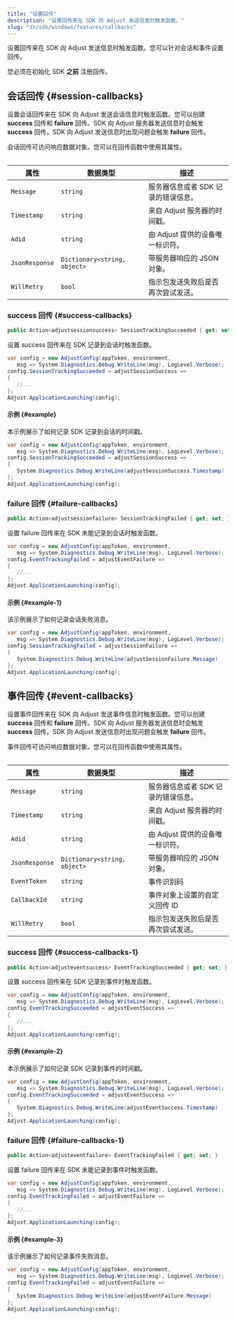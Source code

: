 ```yaml
---
title: "设置回传"
description: "设置回传来在 SDK 向 Adjust 发送信息时触发函数。"
slug: "zh/sdk/windows/features/callbacks"
---
```


设置回传来在 SDK 向 Adjust 发送信息时触发函数。您可以针对会话和事件设置回传。

<Callout type="important">

您必须在初始化 SDK **之前** 注册回传。

</Callout>

## 会话回传 {#session-callbacks}

设置会话回传来在 SDK 向 Adjust 发送会话信息时触发函数。您可以创建 **success** 回传和 **failure** 回传。SDK 向 Adjust 服务器发送信息时会触发 **success** 回传。SDK 向 Adjust 发送信息时出现问题会触发 **failure** 回传。

会话回传可访问响应数据对象。您可以在回传函数中使用其属性。

<Table>

| 属性           | 数据类型                     | 描述                                |
| -------------- | ---------------------------- | ----------------------------------- |
| `Message`      | `string`                     | 服务器信息或者 SDK 记录的错误信息。 |
| `Timestamp`    | `string`                     | 来自 Adjust 服务器的时间戳。        |
| `Adid`         | `string`                     | 由 Adjust 提供的设备唯一标识符。    |
| `JsonResponse` | `Dictionary<string, object>` | 带服务器响应的 JSON 对象。          |
| `WillRetry`    | `bool`                       | 指示包发送失败后是否再次尝试发送。  |

</Table>

### success 回传 {#success-callbacks}

<CodeBlock title="属性声明">

```cs
public Action<adjustsessionsuccess> SessionTrackingSucceeded { get; set; }
```

</CodeBlock>

设置 success 回传来在 SDK 记录到会话时触发函数。

<CodeBlock highlight="{range: {3-6}}">

```cs
var config = new AdjustConfig(appToken, environment,
   msg => System.Diagnostics.Debug.WriteLine(msg), LogLevel.Verbose);
config.SessionTrackingSucceeded = adjustSessionSuccess =>
{
   //...
};
Adjust.ApplicationLaunching(config);
```

</CodeBlock>

#### 示例 {#example}

本示例展示了如何记录 SDK 记录到会话的时间戳。

<CodeBlock highlight="{range: {3-6}}">

```cs
var config = new AdjustConfig(appToken, environment,
   msg => System.Diagnostics.Debug.WriteLine(msg), LogLevel.Verbose);
config.SessionTrackingSucceeded = adjustSessionSuccess =>
{
   System.Diagnostics.Debug.WriteLine(adjustSessionSuccess.Timestamp)
};
Adjust.ApplicationLaunching(config);
```

</CodeBlock>

### failure 回传 {#failure-callbacks}

<CodeBlock title="属性声明">

```cs
public Action<adjustsessionfailure> SessionTrackingFailed { get; set; }
```

</CodeBlock>

设置 failure 回传来在 SDK 未能记录到会话时触发函数。

<CodeBlock highlight="{range: {3-6}}">

```cs
var config = new AdjustConfig(appToken, environment,
   msg => System.Diagnostics.Debug.WriteLine(msg), LogLevel.Verbose);
config.EventTrackingFailed = adjustEventFailure =>
{
   //...
};
Adjust.ApplicationLaunching(config);
```

</CodeBlock>

#### 示例 {#example-1}

该示例展示了如何记录会话失败消息。

<CodeBlock highlight="{range: {3-6}}">

```cs
var config = new AdjustConfig(appToken, environment,
   msg => System.Diagnostics.Debug.WriteLine(msg), LogLevel.Verbose);
config.SessionTrackingFailed = adjustSessionFailure =>
{
   System.Diagnostics.Debug.WriteLine(adjustSessionFailure.Message)
};
Adjust.ApplicationLaunching(config);
```

</CodeBlock>

## 事件回传 {#event-callbacks}

设置事件回传来在 SDK 向 Adjust 发送事件信息时触发函数。您可以创建 **success** 回传和 **failure** 回传。SDK 向 Adjust 服务器发送信息时会触发 **success** 回传。SDK 向 Adjust 发送信息时出现问题会触发 **failure** 回传。

事件回传可访问响应数据对象。您可以在回传函数中使用其属性。

<Table>

| 属性           | 数据类型                     | 描述                                |
| -------------- | ---------------------------- | ----------------------------------- |
| `Message`      | `string`                     | 服务器信息或者 SDK 记录的错误信息。 |
| `Timestamp`    | `string`                     | 来自 Adjust 服务器的时间戳。        |
| `Adid`         | `string`                     | 由 Adjust 提供的设备唯一标识符。    |
| `JsonResponse` | `Dictionary<string, object>` | 带服务器响应的 JSON 对象。          |
| `EventToken`   | `string`                     | 事件识别码                          |
| `CallbackId`   | `string`                     | 事件对象上设置的自定义回传 ID       |
| `WillRetry`    | `bool`                       | 指示包发送失败后是否再次尝试发送。  |

</Table>

### success 回传 {#success-callbacks-1}

<CodeBlock title="属性声明">

```cs
public Action<adjusteventsuccess> EventTrackingSucceeded { get; set; }
```

</CodeBlock>

设置 success 回传来在 SDK 记录到事件时触发函数。

<CodeBlock highlight="{range: {3-6}}">

```cs
var config = new AdjustConfig(appToken, environment,
   msg => System.Diagnostics.Debug.WriteLine(msg), LogLevel.Verbose);
config.EventTrackingSucceeded = adjustEventSuccess =>
{
   //...
};
Adjust.ApplicationLaunching(config);
```

</CodeBlock>

#### 示例 {#example-2}

本示例展示了如何记录 SDK 记录到事件的时间戳。

<CodeBlock highlight="{range: {3-6}}">

```cs
var config = new AdjustConfig(appToken, environment,
   msg => System.Diagnostics.Debug.WriteLine(msg), LogLevel.Verbose);
config.EventTrackingSucceeded = adjustEventSuccess =>
{
   System.Diagnostics.Debug.WriteLine(adjustEventSuccess.Timestamp)
};
Adjust.ApplicationLaunching(config);
```

</CodeBlock>

### failure 回传 {#failure-callbacks-1}

<CodeBlock title="属性声明">

```cs
public Action<adjusteventfailure> EventTrackingFailed { get; set; }
```

</CodeBlock>

设置 failure 回传来在 SDK 未能记录到事件时触发函数。

<CodeBlock highlight="{range: {3-6}}">

```cs
var config = new AdjustConfig(appToken, environment,
   msg => System.Diagnostics.Debug.WriteLine(msg), LogLevel.Verbose);
config.EventTrackingFailed = adjustEventFailure =>
{
   //...
};
Adjust.ApplicationLaunching(config);
```

</CodeBlock>

#### 示例 {#example-3}

该示例展示了如何记录事件失败消息。

<CodeBlock highlight="{range: {3-6}}">

```cs
var config = new AdjustConfig(appToken, environment,
   msg => System.Diagnostics.Debug.WriteLine(msg), LogLevel.Verbose);
config.EventTrackingFailed = adjustEventFailure =>
{
   System.Diagnostics.Debug.WriteLine(adjustEventFailure.Message)
};
Adjust.ApplicationLaunching(config);
```

</CodeBlock>

